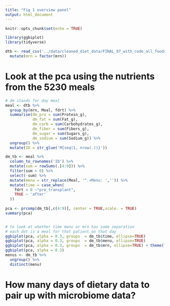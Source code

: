 ```yaml
---
title: "Fig 1 overview panel"
output: html_document
---
```


```r
knitr::opts_chunk$set(echo = TRUE)
```

```r
library(ggbiplot)
library(tidyverse)
```

```r
dtb <- read_csv('../data/cleaned_diet_data/FINAL_97_with_code_all_foods_drt_with_EN_finalized.csv') %>% 
  mutate(mrn = factor(mrn))
```

# Look at the pca using the nutrients from the 5230 meals

```r
# dm stands for day meal 
meal <- dtb %>% 
  group_by(mrn, Meal, fdrt) %>% 
  summarise(dm_pro = sum(Protein_g),
            dm_fat = sum(Fat_g),
            dm_carb = sum(Carbohydrates_g),
            dm_fiber = sum(Fibers_g),
            dm_sugar = sum(Sugars_g),
            dm_sodium = sum(Sodium_g)) %>% 
  ungroup() %>% 
  mutate(ID = str_glue('M{seq(1, nrow(.))}'))

dm_tb <- meal %>% 
  column_to_rownames('ID') %>% 
  mutate(sum = rowSums(.[4:9])) %>% 
  filter(sum > 0) %>% 
  select(-sum) %>% 
  mutate(menu = str_replace(Meal, '^.+Menu: ','')) %>% 
  mutate(time = case_when(
    fdrt < 0 ~"pre_transplant",
    TRUE ~ 'after'
  ))
 
pca <- prcomp(dm_tb[,c(4:9)], center = TRUE,scale. = TRUE)
summary(pca)


# to look at whether time menu or mrn has some separation
# each dot is a meal for that patient on that day 
ggbiplot(pca, alpha = 0.3, groups  = dm_tb$time, ellipse=TRUE)
ggbiplot(pca, alpha = 0.3, groups  = dm_tb$menu, ellipse=TRUE)
ggbiplot(pca, alpha = 0.3, groups  = dm_tb$mrn, ellipse=TRUE) + theme(legend.position = "none")
ggbiplot(pca, alpha = 0.3)
menus <- dm_tb %>% 
  ungroup() %>% 
  distinct(menu)
```
# How many days of dietary data to pair up with microbiome data?




